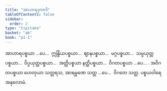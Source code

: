 ```yaml
---
title: "အာဟာရဒုကာဒိ"
tableOfContents: false
sidebar:
  order: 2
type: "tipitaka"
basket: "ab"
book: "p1-1"
---
```



<DynamicBreadcrumb />

<Division number="141" book="p1-1" e="ch" v="36" p="46">

<Paragraph number="511" book="p1-1">
အာဟာရပစ္စယာ …ပေ…  ဣန္ဒြိယပစ္စယာ…  ဈာနပစ္စယာ…  မဂ္ဂပစ္စယာ…  သမ္ပယုတ္တပစ္စယာ…  ဝိပ္ပယုတ္တပစ္စယာ…  အတ္ထိပစ္စယာ နတ္ထိပစ္စယာ…  ဝိဂတပစ္စယာ …ပေ… .
</Paragraph>

<Paragraph number="512" book="p1-1">
အဝိဂတပစ္စယာ ဟေတုယာ သတ္တရသ, အာရမ္မဏေ သတ္တ …ပေ…  ဝိဂတေ သတ္တ.

</Paragraph>
</Division>

<Paragraph number="513" type="center" book="p1-1">
ပစ္စယဝါရေ အနုလောမံ.
</Paragraph>
